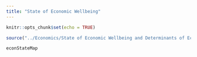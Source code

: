 ```yaml
---
title: "State of Economic Wellbeing"
---
```


```r
knitr::opts_chunk$set(echo = TRUE)
```

```r
source("../Economics/State of Economic Wellbeing and Determinants of Economic Opportunity/econStateGraphics.R", local = knitr::knit_global())

```

```r
econStateMap

```